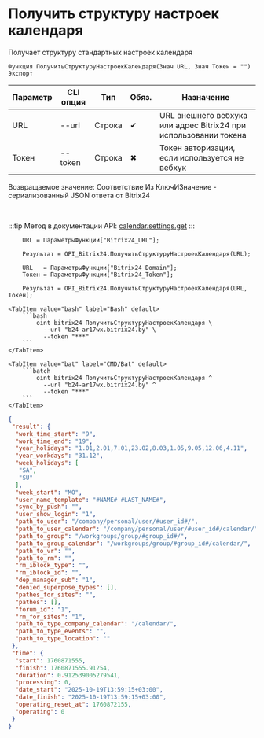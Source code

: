 ﻿---
sidebar_position: 8
description: Получить структуру настроек календаря и другие функции для работы с Bitrix24 в Открытом пакете интеграций - бесплатной open-source библиотеке интеграций для 1С:Предприятие 8, OneScript и CLI
keywords: [1C, 1С, 1С:Предприятие, 1С:Предприятие 8.3, API, Интеграция, Сервисы, Обмен, OneScript, CLI, Bitrix24]
---


# Получить структуру настроек календаря
 Получает структуру стандартных настроек календаря



`Функция ПолучитьСтруктуруНастроекКалендаря(Знач URL, Знач Токен = "") Экспорт`

  | Параметр | CLI опция | Тип | Обяз. | Назначение |
  |-|-|-|-|-|
  | URL | --url | Строка | &#x2714; | URL внешнего вебхука или адрес Bitrix24 при использовании токена |
  | Токен | --token | Строка | &#x2716; | Токен авторизации, если используется не вебхук |

  
  Возвращаемое значение:   Соответствие Из КлючИЗначение - сериализованный JSON ответа от Bitrix24

<br/>

:::tip
Метод в документации API: [calendar.settings.get](https://apidocs.bitrix24.ru/api-reference/calendar/calendar-settings-get.html)
:::
<br/>


```bsl title="Пример использования для 1С:Предприятие/OneScript"
    URL = ПараметрыФункции["Bitrix24_URL"];

    Результат = OPI_Bitrix24.ПолучитьСтруктуруНастроекКалендаря(URL);

    URL   = ПараметрыФункции["Bitrix24_Domain"];
    Токен = ПараметрыФункции["Bitrix24_Token"];

    Результат = OPI_Bitrix24.ПолучитьСтруктуруНастроекКалендаря(URL, Токен);
```
    

 <Tabs>
  
    <TabItem value="bash" label="Bash" default>
        ```bash
            oint bitrix24 ПолучитьСтруктуруНастроекКалендаря \
              --url "b24-ar17wx.bitrix24.by" \
              --token "***"
        ```
    </TabItem>
  
    <TabItem value="bat" label="CMD/Bat" default>
        ```batch
            oint bitrix24 ПолучитьСтруктуруНастроекКалендаря ^
              --url "b24-ar17wx.bitrix24.by" ^
              --token "***"
        ```
    </TabItem>
</Tabs>


```json title="Результат"
{
 "result": {
  "work_time_start": "9",
  "work_time_end": "19",
  "year_holidays": "1.01,2.01,7.01,23.02,8.03,1.05,9.05,12.06,4.11",
  "year_workdays": "31.12",
  "week_holidays": [
   "SA",
   "SU"
  ],
  "week_start": "MO",
  "user_name_template": "#NAME# #LAST_NAME#",
  "sync_by_push": "",
  "user_show_login": "1",
  "path_to_user": "/company/personal/user/#user_id#/",
  "path_to_user_calendar": "/company/personal/user/#user_id#/calendar/",
  "path_to_group": "/workgroups/group/#group_id#/",
  "path_to_group_calendar": "/workgroups/group/#group_id#/calendar/",
  "path_to_vr": "",
  "path_to_rm": "",
  "rm_iblock_type": "",
  "rm_iblock_id": "",
  "dep_manager_sub": "1",
  "denied_superpose_types": [],
  "pathes_for_sites": "",
  "pathes": [],
  "forum_id": "1",
  "rm_for_sites": "1",
  "path_to_type_company_calendar": "/calendar/",
  "path_to_type_events": "",
  "path_to_type_location": ""
 },
 "time": {
  "start": 1760871555,
  "finish": 1760871555.91254,
  "duration": 0.912539005279541,
  "processing": 0,
  "date_start": "2025-10-19T13:59:15+03:00",
  "date_finish": "2025-10-19T13:59:15+03:00",
  "operating_reset_at": 1760872155,
  "operating": 0
 }
}
```
